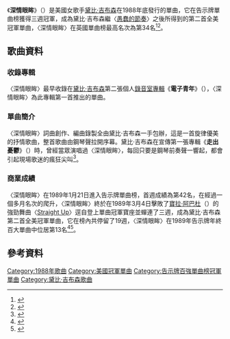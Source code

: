 {{Infobox single |
| Name           = 深情眼眸<br />Lost in Your Eyes
| Cover          = 
| Caption        = 
| Artist         = [[黛比·吉布森|黛比·吉布森]]
| from Album     = 電子青年<br />Electric Youth
| A-side         = 〈深情眼眸〉 (3:34)
| B-side         = 〈Silence Speaks (A Thousand Words)〉 (Acoustic Mix/3:37)
| Released       = 1988年10月 <small>(美國地區)</small><br/>1989年1月 <small>(英國地區)</small>
| Format         = 7" vinyl (7-88970), cassette (4-88970)
| Recorded       = 1988年7月–8月
| Genre          = [[軟式搖滾|軟式搖滾]]
| Length         = 3:34
| Label          = [[大西洋唱片|大西洋唱片]]
| Writer         = 黛比·吉布森
| Producer       = 黛比·吉布森
| Certification  =
| Last single    = "[[Staying_Together|Staying Together]]"<br>(1988)
| This single    = "'''Lost in Your Eyes'''"<br>(1989)
| Next single    = "[[Electric_Youth_(song)|Electric Youth]]"<br>(1989)
}}
《'''深情眼眸'''》（{{lang-en|'''Lost in Your Eyes'''}}）是美國女歌手[[黛比·吉布森|黛比·吉布森]]在1988年底發行的單曲，它在告示牌單曲榜獲得三週冠軍，成為黛比·吉布森繼〈[[Foolish_Beat|愚蠢的節奏]]〉之後所得到的第二首全美冠軍單曲，〈深情眼眸〉在英國單曲榜最高名次為第34名<ref>{{Cite web |url=http://www.billboard.com/artist/300622/debbie-gibson/chart |title=美國告示牌黛比·吉布森單曲榜成績 |accessdate=2015-07-14 |archive-date=2015-07-19 |archive-url=https://web.archive.org/web/20150719165315/http://www.billboard.com/artist/300622/debbie-gibson/chart |dead-url=no }}</ref><ref>{{Cite web |url=http://www.officialcharts.com/artist/24481/debbie-gibson/ |title=英國排行榜黛比·吉布森專輯單曲成績 |accessdate=2015-07-14 |archive-date=2015-09-24 |archive-url=https://web.archive.org/web/20150924155336/http://www.officialcharts.com/artist/24481/debbie-gibson/ |dead-url=no }}</ref>。
==歌曲資料==
===收錄專輯===
〈深情眼眸〉最早收錄在[[黛比·吉布森|黛比·吉布森]]第二張個人[[錄音室專輯|錄音室專輯]]《'''電子青年'''》（{{lang-en|'''Electric Youth'''}}），〈深情眼眸〉為此專輯第一首推出的單曲。

===單曲簡介===
〈深情眼眸〉詞曲創作、編曲錄製全由黛比·吉布森一手包辦，這是一首旋律優美的抒情歌曲，整首歌曲由鋼琴聲拉開序幕。黛比·吉布森在宣傳第一張專輯《'''走出憂鬱'''》（{{lang-en|'''Out Of The Blue'''}}）時，曾經當眾演唱過〈深情眼眸〉，每回只要是鋼琴前奏聲一響起，都會引起現場歌迷的瘋狂尖叫<ref>{{Cite web |url=http://www.billboard.com/articles/columns/chart-beat/5885163/debbie-gibson-qa-celebrating-25-years-of-electric-youth |title=美國告示牌2014-01-24音樂報導 |accessdate=2015-07-15 |archive-date=2015-09-11 |archive-url=https://web.archive.org/web/20150911191057/http://www.billboard.com/articles/columns/chart-beat/5885163/debbie-gibson-qa-celebrating-25-years-of-electric-youth |dead-url=no }}</ref>。

===商業成績===
〈深情眼眸〉在1989年1月21日進入告示牌單曲榜，首週成績為第42名，在經過一個多月名次的爬升，〈深情眼眸〉終於在1989年3月4日擊敗了[[寶拉·阿巴杜|寶拉·阿巴杜]]（{{lang-en|Paula Abdul}}）的強勁舞曲〈[[Straight_Up|Straight Up]]〉逕自登上單曲冠軍寶座並蟬連了三週，成為黛比·吉布森第二首全美冠軍單曲，它在榜內共停留了19週，〈深情眼眸〉在1989年告示牌年終百大單曲中位居第13名<ref>{{Cite web |url=http://www.billboard.com/charts/hot-100/1989-01-21 |title=1989-01-21告示牌單曲榜 |accessdate=2015-07-15 |archive-date=2019-04-20 |archive-url=https://web.archive.org/web/20190420163816/https://www.billboard.com/charts/hot-100/1989-01-21 |dead-url=no }}</ref><ref>{{Cite web |url=http://www.billboard.com/charts/hot-100/1989-03-04 |title=1989-03-04告示牌單曲榜 |accessdate=2015-07-15 |archive-date=2016-06-21 |archive-url=https://web.archive.org/web/20160621205348/http://www.billboard.com/charts/hot-100/1989-03-04 |dead-url=no }}</ref>。

==參考資料==
{{reflist|2}}
[[Category:1988年歌曲|Category:1988年歌曲]]
[[Category:美國冠軍單曲|Category:美國冠軍單曲]]
[[Category:告示牌百強單曲榜冠軍單曲|Category:告示牌百強單曲榜冠軍單曲]]
[[Category:黛比·吉布森歌曲|Category:黛比·吉布森歌曲]]